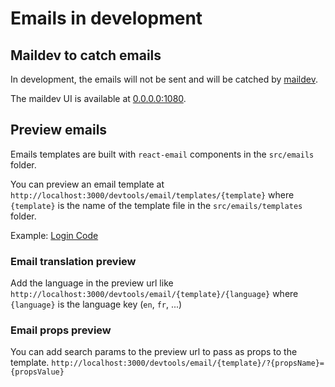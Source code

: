 
# Emails in development

## Maildev to catch emails

In development, the emails will not be sent and will be catched by [maildev](https://github.com/maildev/maildev).

The maildev UI is available at [0.0.0.0:1080](http://0.0.0.0:1080).

## Preview emails

Emails templates are built with `react-email` components in the `src/emails` folder.

You can preview an email template at `http://localhost:3000/devtools/email/templates/{template}` where `{template}` is the name of the template file in the `src/emails/templates` folder.

Example: [Login Code](http://localhost:3000/devtools/email/login-code)

### Email translation preview

Add the language in the preview url like `http://localhost:3000/devtools/email/{template}/{language}` where `{language}` is the language key (`en`, `fr`, ...)

### Email props preview

You can add search params to the preview url to pass as props to the template.
`http://localhost:3000/devtools/email/{template}/?{propsName}={propsValue}`
